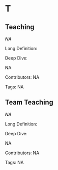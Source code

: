 #  T 
 
## Teaching

<dfn>NA</dfn>

Long Definition: 













Deep Dive:

NA

Contributors: NA

Tags: NA
 
## Team Teaching

<dfn>NA</dfn>

Long Definition: 













Deep Dive:

NA

Contributors: NA

Tags: NA

